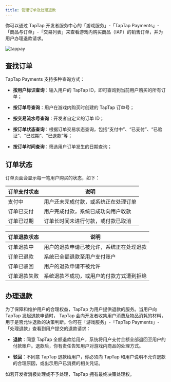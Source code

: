 ```yaml
---
title: 管理订单及处理退款
---
```


<head>
  <meta name="robots" content="noindex" />
</head>

你可以通过 TapTap 开发者服务中心的「游戏服务」-「TapTap Payments」-「商品与订单」-「交易列表」来查看游戏内购买商品（IAP）的销售订单，并为用户办理退款请求。

![tappay](https://capacity-files.lcfile.com/79Fd37HcycsNb3QQ6dQfusxilvv21rgG/tappay-orders.png)

## 查找订单

TapTap Payments 支持多种查询方式：

* __按用户标识查询__：输入用户的 TapTap ID，即可查询到当前用户购买的所有订单；

* __按订单号查询__：用户在游戏内购买时创建的 TapTap 订单号；

* __按交易流水号查询__：开发者自定义的订单 ID；

* __按订单状态查询__：根据订单交易状态查询，包括“支付中”、“已支付”、“已验证”、“已过期”、“已退款”等；

* __按订单时间查询__：筛选用户订单发生的日期查询；

## 订单状态

订单页面会显示每一笔用户购买的状态，如下：

|  订单支付状态  | 说明  |
|  ----  | ----  |
| 支付中  | 用户还未完成付款，或系统正在处理订单 |
| 订单已支付 | 用户完成付款，系统已成功向用户收款 |
| 订单已过期  | 订单长时间未进行付款，或付款已取消 |

| 订单退款状态  | 说明 |
|  ----  | ----  |
| 订单退款中  | 用户的退款申请已被允许，系统正在处理退款 |
| 订单已退款 | 系统已全额退款至用户支付账户 |
| 订单已驳回  | 用户的退款申请不被允许 |
| 订单退款失败  | 系统退款不成功，或用户的付款方式遭到拒绝 |

## 办理退款

为了保障和维护用户的合理权益，TapTap 为用户提供退款的服务。当用户向 TapTap 发起退款申请时， TapTap 会向开发者收集用户消费及物品消耗的材料，用于是否允许退款的决策判断。你可在「游戏服务」-「TapTap Payments」-「处理退款」查看到用户提交的退款请求：

* __退款__：同意 TapTap 全额退款给用户，系统将用户支付金额全部退回至用户的付款账户。退款后，你有责任告知用户对游戏内商品的处理方式。

* __驳回__：不同意 TapTap 退款给用户，你必须向 TapTap 和用户说明不允许退款的合理原因，或出示用户已消费的相关凭证。

如若开发者消极处理或不予处理，TapTap 拥有最终决策处理权。
